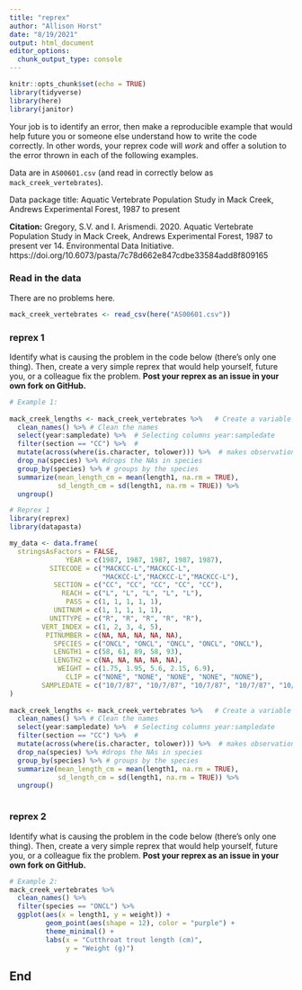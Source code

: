 ```yaml
---
title: "reprex"
author: "Allison Horst"
date: "8/19/2021"
output: html_document
editor_options: 
  chunk_output_type: console
---
```


```r
knitr::opts_chunk$set(echo = TRUE)
library(tidyverse)
library(here)
library(janitor)

```

Your job is to identify an error, then make a reproducible example that would help future you or someone else understand how to write the code correctly. In other words, your reprex code will *work* and offer a solution to the error thrown in each of the following examples. 

Data are in `AS00601.csv` (and read in correctly below as `mack_creek_vertebrates`). 

Data package title: Aquatic Vertebrate Population Study in Mack Creek, Andrews Experimental Forest, 1987 to present

**Citation:** Gregory, S.V. and I. Arismendi. 2020. Aquatic Vertebrate Population Study in Mack Creek, Andrews Experimental Forest, 1987 to present ver 14. Environmental Data Initiative. https://doi.org/10.6073/pasta/7c78d662e847cdbe33584add8f809165

### Read in the data 

There are no problems here. 
```r
mack_creek_vertebrates <- read_csv(here("AS00601.csv"))
```

### reprex 1

Identify what is causing the problem in the code below (there's only one thing). Then, create a very simple reprex that would help yourself, future you, or a colleague fix the problem. **Post your reprex as an issue in your own fork on GitHub.**

```r
# Example 1: 
 
mack_creek_lengths <- mack_creek_vertebrates %>%   # Create a variable
  clean_names() %>% # Clean the names
  select(year:sampledate) %>%  # Selecting columns year:sampledate
  filter(section == "CC") %>%  #
  mutate(across(where(is.character, tolower))) %>%  # makes observation strings to lowercase
  drop_na(species) %>% #drops the NAs in species
  group_by(species) %>% # groups by the species
  summarize(mean_length_cm = mean(length1, na.rm = TRUE),
            sd_length_cm = sd(length1, na.rm = TRUE)) %>% 
  ungroup()
```

```r
# Reprex 1 
library(reprex)
library(datapasta)

my_data <- data.frame(
  stringsAsFactors = FALSE,
              YEAR = c(1987, 1987, 1987, 1987, 1987),
          SITECODE = c("MACKCC-L","MACKCC-L",
                       "MACKCC-L","MACKCC-L","MACKCC-L"),
           SECTION = c("CC", "CC", "CC", "CC", "CC"),
             REACH = c("L", "L", "L", "L", "L"),
              PASS = c(1, 1, 1, 1, 1),
           UNITNUM = c(1, 1, 1, 1, 1),
          UNITTYPE = c("R", "R", "R", "R", "R"),
        VERT_INDEX = c(1, 2, 3, 4, 5),
         PITNUMBER = c(NA, NA, NA, NA, NA),
           SPECIES = c("ONCL", "ONCL", "ONCL", "ONCL", "ONCL"),
           LENGTH1 = c(58, 61, 89, 58, 93),
           LENGTH2 = c(NA, NA, NA, NA, NA),
            WEIGHT = c(1.75, 1.95, 5.6, 2.15, 6.9),
              CLIP = c("NONE", "NONE", "NONE", "NONE", "NONE"),
        SAMPLEDATE = c("10/7/87", "10/7/87", "10/7/87", "10/7/87", "10/7/87")
)
  
mack_creek_lengths <- mack_creek_vertebrates %>%   # Create a variable
  clean_names() %>% # Clean the names
  select(year:sampledate) %>%  # Selecting columns year:sampledate
  filter(section == "CC") %>%  #
  mutate(across(where(is.character, tolower))) %>%  # makes observation strings to lowercase
  drop_na(species) %>% #drops the NAs in species
  group_by(species) %>% # groups by the species
  summarize(mean_length_cm = mean(length1, na.rm = TRUE),
            sd_length_cm = sd(length1, na.rm = TRUE)) %>% 
  ungroup()

```


```r

```

### reprex 2

Identify what is causing the problem in the code below (there's only one thing). Then, create a very simple reprex that would help yourself, future you, or a colleague fix the problem. **Post your reprex as an issue in your own fork on GitHub.**

```r
# Example 2:
mack_creek_vertebrates %>% 
  clean_names() %>% 
  filter(species == "ONCL") %>% 
  ggplot(aes(x = length1, y = weight)) +
         geom_point(aes(shape = 12), color = "purple") +
         theme_minimal() +
         labs(x = "Cutthroat trout length (cm)",
              y = "Weight (g)")
```

## End